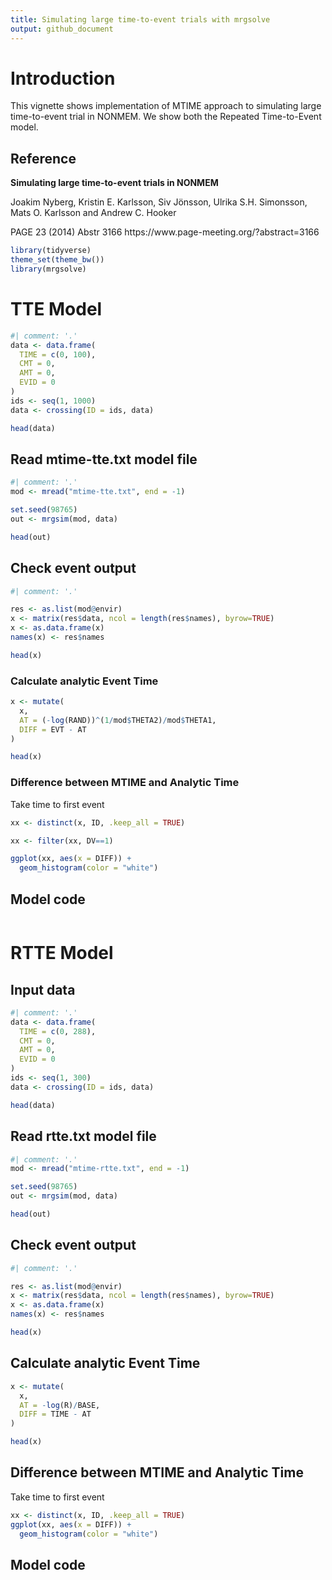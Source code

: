 ```yaml
---
title: Simulating large time-to-event trials with mrgsolve
output: github_document
---
```


# Introduction

This vignette shows implementation of MTIME approach to
simulating large time-to-event trial in NONMEM. We show
both the Repeated Time-to-Event model. 

## Reference

__Simulating large time-to-event trials in NONMEM__

Joakim Nyberg, Kristin E. Karlsson, Siv Jönsson, Ulrika S.H. Simonsson, Mats O. Karlsson and Andrew C. Hooker


PAGE 23 (2014) Abstr 3166 
https://www.page-meeting.org/?abstract=3166


```r
library(tidyverse)
theme_set(theme_bw())
library(mrgsolve)
```

# TTE Model

```r
#| comment: '.'
data <- data.frame(
  TIME = c(0, 100), 
  CMT = 0, 
  AMT = 0, 
  EVID = 0
)
ids <- seq(1, 1000)
data <- crossing(ID = ids, data)

head(data)
```

## Read mtime-tte.txt model file
```r
#| comment: '.'
mod <- mread("mtime-tte.txt", end = -1)

set.seed(98765)
out <- mrgsim(mod, data)

head(out)
```

## Check event output
```r
#| comment: '.'

res <- as.list(mod@envir)
x <- matrix(res$data, ncol = length(res$names), byrow=TRUE)
x <- as.data.frame(x)
names(x) <- res$names

head(x)
```


### Calculate analytic Event Time

```r
x <- mutate(
  x, 
  AT = (-log(RAND))^(1/mod$THETA2)/mod$THETA1, 
  DIFF = EVT - AT
)

head(x)
```

### Difference between MTIME and Analytic Time

Take time to first event

```r
xx <- distinct(x, ID, .keep_all = TRUE)

xx <- filter(xx, DV==1)

ggplot(xx, aes(x = DIFF)) + 
  geom_histogram(color = "white")
```

## Model code

```r

```


# RTTE Model


## Input data

```r
#| comment: '.'
data <- data.frame(
  TIME = c(0, 288), 
  CMT = 0, 
  AMT = 0, 
  EVID = 0
)
ids <- seq(1, 300)
data <- crossing(ID = ids, data)

head(data)
```

## Read rtte.txt model file
```r
#| comment: '.'
mod <- mread("mtime-rtte.txt", end = -1)

set.seed(98765)
out <- mrgsim(mod, data)

head(out)
```

## Check event output
```r
#| comment: '.'

res <- as.list(mod@envir)
x <- matrix(res$data, ncol = length(res$names), byrow=TRUE)
x <- as.data.frame(x)
names(x) <- res$names

head(x)
```


## Calculate analytic Event Time

```r
x <- mutate(
  x, 
  AT = -log(R)/BASE, 
  DIFF = TIME - AT
)

head(x)
```

## Difference between MTIME and Analytic Time

Take time to first event

```r
xx <- distinct(x, ID, .keep_all = TRUE)
ggplot(xx, aes(x = DIFF)) + 
  geom_histogram(color = "white")
```

## Model code

```r

```

